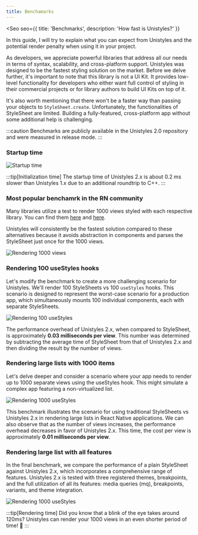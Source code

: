 ```yaml
---
title: Benchamarks
---
```



<Seo
    seo={{
        title: 'Benchmarks',
        description: 'How fast is Unistyles?'
    }}
>

 In this guide, I will try to explain what you can expect from Unistyles and the potential render penalty when using it in your project.

 As developers, we appreciate powerful libraries that address all our needs in terms of syntax, scalability, and cross-platform support. 
 Unistyles was designed to be the fastest styling solution on the market. Before we delve further, it's important to note that this library is not a UI Kit. 
 It provides low-level functionality for developers who either want full control of styling in their commercial projects or for library authors to build UI Kits on top of it.


It's also worth mentioning that there won't be a faster way than passing your objects to `StyleSheet.create`.
Unfortunately, the functionalities of StyleSheet are limited. Building a fully-featured, cross-platform app without some additional help is challenging.

:::caution
Benchmarks are publicly available in the Unistyles 2.0 repository and were measured in release mode.
:::

### Startup time

<img src={Benchmark1.src} alt="Startup time" />


:::tip[Initialization time]
The startup time of Unistyles 2.x is about 0.2 ms slower than Unistyles 1.x due to an additional roundtrip to C++.
:::

### Most popular benchamrk in the RN community

Many libraries utilize a test to render 1000 views styled with each respective library. 
You can find them [here](https://github.com/efstathiosntonas/react-native-style-libraries-benchmark) 
and [here](https://gluestack.io/ui/docs/performance/benchmarks).

Unistyles will consistently be the fastest solution compared to these alternatives because it avoids 
abstraction in components and parses the StyleSheet just once for the 1000 views.

<img src={Benchmark2.src} alt="Rendering 1000 views" />

### Rendering 100 useStyles hooks

Let's modify the benchmark to create a more challenging scenario for Unistyles. We'll render 100 StyleSheets vs 100 `useStyles` hooks. 
This scenario is designed to represent the worst-case scenario for a production app, which simultaneously mounts 100 individual components, each with separate StyleSheets.

<img src={Benchmark3.src} alt="Rendering 100 useStyles" />

The performance overhead of Unistyles 2.x, when compared to StyleSheet, is approximately **0.03 milliseconds per view**. 
This number was determined by subtracting the average time of StyleSheet from that of Unistyles 2.x and then dividing the result by the number of views.

### Rendering large lists with 1000 items

Let's delve deeper and consider a scenario where your app needs to render up to 1000 separate views using the useStyles hook. 
This might simulate a complex app featuring a non-virtualized list.

<img src={Benchmark4.src} alt="Rendering 1000 useStyles" />

This benchmark illustrates the scenario for using traditional StyleSheets vs Unistyles 2.x in rendering large lists in React Native applications. We can also observe that as the number of views increases, the performance overhead decreases in favor of Unistyles 2.x. 
This time, the cost per view is approximately **0.01 milliseconds per view**.

### Rendering large list with all features

In the final benchmark, we compare the performance of a plain StyleSheet against Unistyles 2.x, which incorporates a comprehensive range of features. Unistyles 2.x is tested with three registered themes, 
breakpoints, and the full utilization of all its features: media queries (mq), breakpoints, variants, and theme integration.

<img src={Benchmark5.src} alt="Rendering 1000 useStyles" />

:::tip[Rendering time]
Did you know that a blink of the eye takes around 120ms? 
Unistyles can render your 1000 views in an even shorter period of time! 👀
:::

</Seo>
